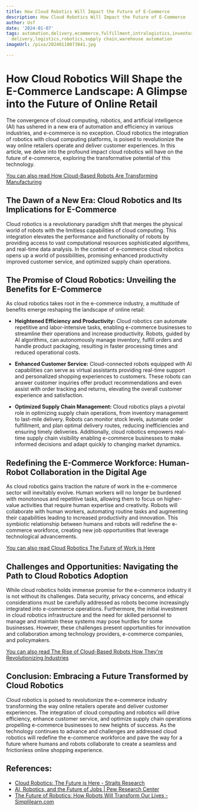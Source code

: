 ```yaml
---
title: How Cloud Robotics Will Impact the Future of E-Commerce
description: How Cloud Robotics Will Impact the Future of E-Commerce
author: Usf
date: '2024-01-07'
tags: automation,delivery,ecommerce,fulfillment,intralogistics,inventory management,last-mile
  delivery,logistics,robotics,supply chain,warehouse automation
imageUrl: /pixa/20240118073841.jpg

---
```

# How Cloud Robotics Will Shape the E-Commerce Landscape: A Glimpse into the Future of Online  Retail

The  convergence of cloud computing, robotics, and artificial intelligence (AI) has  ushered in a new era of automation and efficiency in various industries, and e-commerce is no exception. Cloud robotics the integration of robotics with cloud computing platforms, is poised to revolutionize the way online retailers operate and deliver customer experiences. In this article, we delve into the profound  impact cloud robotics will have on the future of e-commerce, exploring the transformative potential of this  technology.

[You can also  read  How Cloud-Based  Robots Are Transforming Manufacturing](How%20Cloud-Based%20Robots%20Are%20Transforming%20Manufacturing)


## The Dawn of a New  Era: Cloud  Robotics and Its Implications for E-Commerce

Cloud robotics is a revolutionary  paradigm shift that merges the physical world  of robots with  the limitless capabilities  of cloud computing. This integration elevates the performance  and functionality of robots by providing access to vast computational  resources sophisticated algorithms,  and real-time data analysis. In the context of e-commerce cloud robotics opens up a world of possibilities, promising enhanced productivity improved customer service, and optimized supply chain operations.

## The Promise of Cloud Robotics: Unveiling the Benefits for E-Commerce

As cloud  robotics  takes root in the e-commerce  industry, a multitude of benefits emerge reshaping the landscape of online retail:

- **Heightened  Efficiency and Productivity:** Cloud  robotics can automate repetitive and labor-intensive tasks, enabling e-commerce businesses to streamline  their operations and increase productivity. Robots, guided by AI  algorithms, can  autonomously manage inventory,  fulfill orders and handle  product packaging,  resulting in faster processing times and reduced operational costs.

- **Enhanced Customer Service:** Cloud-connected robots equipped with AI  capabilities can serve as virtual assistants providing real-time support and personalized shopping experiences to customers. These robots can answer customer inquiries offer  product recommendations and even assist with order tracking  and returns, elevating the overall customer experience and  satisfaction.

- **Optimized  Supply Chain Management:** Cloud robotics plays a pivotal role in optimizing supply chain operations, from inventory management to last-mile delivery. Robots can monitor stock levels, automate order fulfillment, and plan optimal delivery routes, reducing inefficiencies and ensuring  timely deliveries. Additionally, cloud  robotics empowers real-time supply chain visibility enabling e-commerce businesses  to make informed decisions and adapt quickly to changing market dynamics.

## Redefining the E-Commerce Workforce: Human-Robot  Collaboration in the Digital Age

As cloud robotics gains traction the nature of work in the e-commerce sector will inevitably evolve.  Human workers  will no longer be burdened with monotonous and repetitive tasks, allowing them to focus on higher-value activities that require human expertise and creativity. Robots will collaborate with human workers, automating routine tasks and augmenting their capabilities leading to increased productivity and innovation. This symbiotic relationship between humans  and robots will redefine the e-commerce workforce, creating new  job opportunities that leverage technological advancements.

[You can also read Cloud Robotics The Future of Work is Here](Cloud%20Robotics%20The%20Future%20of%20Work%20is%20Here)


##  Challenges  and Opportunities: Navigating the Path to Cloud Robotics Adoption

While  cloud  robotics holds immense promise for the e-commerce industry it is not without its challenges. Data security, privacy concerns, and ethical considerations must be carefully addressed as robots become increasingly integrated into e-commerce  operations. Furthermore, the initial investment in cloud robotics infrastructure and the need  for skilled personnel  to manage and maintain these systems may pose hurdles for some businesses. However, these challenges present opportunities for innovation and  collaboration among technology providers, e-commerce companies,  and policymakers.

[You can  also read The Rise of Cloud-Based Robots How They're Revolutionizing Industries](The%20Rise%20of%20Cloud-Based%20Robots%20How%20They%27re%20Revolutionizing%20Industries)


## Conclusion: Embracing a Future  Transformed  by Cloud Robotics

Cloud robotics is poised to revolutionize the e-commerce industry  transforming the way  online retailers operate and deliver customer experiences. The integration of cloud computing and  robotics will drive efficiency, enhance customer  service, and optimize  supply chain operations propelling e-commerce  businesses to new heights of success. As  the technology continues to  advance and challenges are addressed cloud robotics will  redefine the e-commerce workforce and pave the way  for a  future where humans and robots collaborate  to create a seamless and frictionless online shopping experience.

## References:
- [Cloud Robotics: The Future is Here - Straits Research](https://straitsresearch.com/blog/cloud-robotics-the-future-is-here)
- [AI, Robotics, and the Future of Jobs | Pew Research Center](https://www.pewresearch.org/internet/2014/08/06/future-of-jobs/)
- [The Future of Robotics: How Robots Will Transform Our Lives - Simplilearn.com](https://www.simplilearn.com/future-of-robotics-article)
